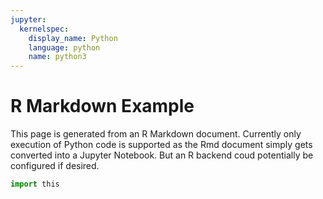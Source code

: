 ---
jupyter:
  kernelspec:
    display_name: Python
    language: python
    name: python3
---

# R Markdown Example

This page is generated from an R Markdown document. Currently only execution
of Python code is supported as the Rmd document simply gets converted into a
Jupyter Notebook. But an R backend coud potentially be configured if desired.

```{python}
import this
```
